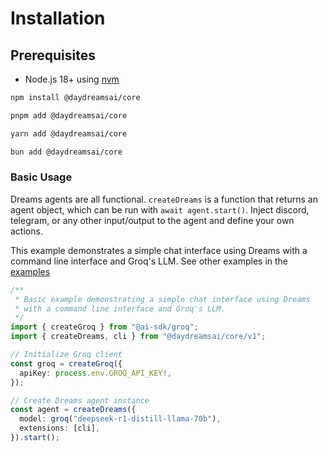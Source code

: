 
# Installation

## Prerequisites

- Node.js 18+ using [nvm](https://github.com/nvm-sh/nvm)

```bash [npm]
npm install @daydreamsai/core
```

```bash [pnpm]
pnpm add @daydreamsai/core
```

```bash [yarn]
yarn add @daydreamsai/core
```

```bash [bun]
bun add @daydreamsai/core
```

### Basic Usage

Dreams agents are all functional. `createDreams` is a function that returns an
agent object, which can be run with `await agent.start()`. Inject discord,
telegram, or any other input/output to the agent and define your own actions.

This example demonstrates a simple chat interface using Dreams with a command
line interface and Groq's LLM. See other examples in the
[examples](https://github.com/daydreamsai/daydreams/tree/main/examples/v1)

```typescript
/**
 * Basic example demonstrating a simple chat interface using Dreams
 * with a command line interface and Groq's LLM.
 */
import { createGroq } from "@ai-sdk/groq";
import { createDreams, cli } from "@daydreamsai/core/v1";

// Initialize Groq client
const groq = createGroq({
  apiKey: process.env.GROQ_API_KEY!,
});

// Create Dreams agent instance
const agent = createDreams({
  model: groq("deepseek-r1-distill-llama-70b"),
  extensions: [cli],
}).start();
```
